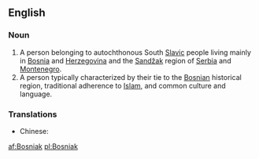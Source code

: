 ==English==

===Noun===
{{wikipedia|Bosniaks}}
{{en-noun}}

# A person belonging to autochthonous South [[Slavic]] people living mainly in [[Bosnia]] and [[Herzegovina]] and the [[Sandžak]] region of [[Serbia]] and [[Montenegro]].
# A person typically characterized by their tie to the [[Bosnian]] historical region, traditional adherence to [[Islam]], and common culture and language.

===Translations===
{{trans-top|a person from Bosnia and Herzegovina}}
* Chinese:
*: {{trreq|Mandarin}}
{{trans-mid}}
{{trans-bottom}}

{{trans-top|a person with ties to Bosnia}}
{{trans-mid}}
{{trans-bottom}}

[[af:Bosniak]]
[[pl:Bosniak]]